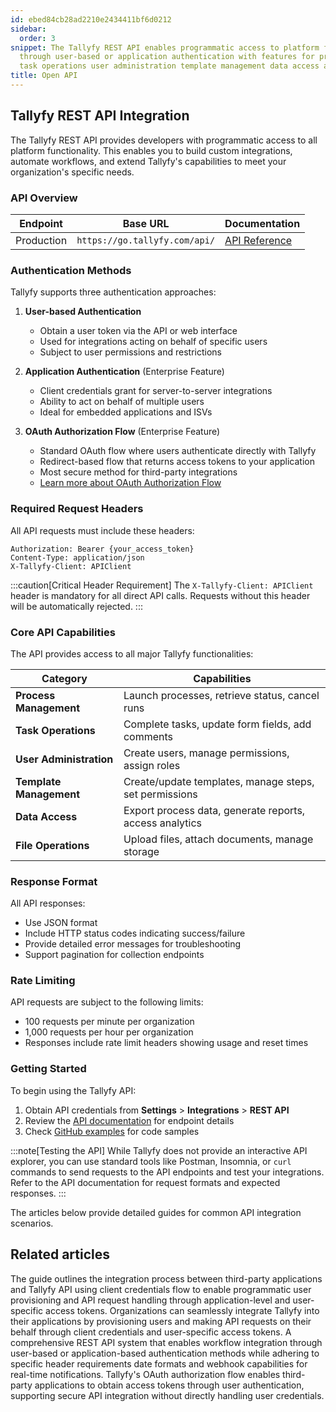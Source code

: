 ```yaml
---
id: ebed84cb28ad2210e2434411bf6d0212
sidebar:
  order: 3
snippet: The Tallyfy REST API enables programmatic access to platform functionality
  through user-based or application authentication with features for process management
  task operations user administration template management data access and file operations.
title: Open API
---
```


## Tallyfy REST API Integration

The Tallyfy REST API provides developers with programmatic access to all platform functionality. This enables you to build custom integrations, automate workflows, and extend Tallyfy's capabilities to meet your organization's specific needs.

### API Overview

| Endpoint | Base URL | Documentation |
|----------|----------|---------------|
| Production | `https://go.tallyfy.com/api/` | [API Reference](https://go.tallyfy.com/api/) |

### Authentication Methods

Tallyfy supports three authentication approaches:

1. **User-based Authentication**
   - Obtain a user token via the API or web interface
   - Used for integrations acting on behalf of specific users
   - Subject to user permissions and restrictions

2. **Application Authentication** (Enterprise Feature)
   - Client credentials grant for server-to-server integrations
   - Ability to act on behalf of multiple users
   - Ideal for embedded applications and ISVs

3. **OAuth Authorization Flow** (Enterprise Feature)
   - Standard OAuth flow where users authenticate directly with Tallyfy
   - Redirect-based flow that returns access tokens to your application
   - Most secure method for third-party integrations
   - [Learn more about OAuth Authorization Flow](/products/pro/integrations/open-api/oauth-authorization-flow/)

### Required Request Headers

All API requests must include these headers:

```
Authorization: Bearer {your_access_token}
Content-Type: application/json
X-Tallyfy-Client: APIClient
```

:::caution[Critical Header Requirement]
The `X-Tallyfy-Client: APIClient` header is mandatory for all direct API calls. Requests without this header will be automatically rejected.
:::

### Core API Capabilities

The API provides access to all major Tallyfy functionalities:

| Category | Capabilities |
|----------|--------------|
| **Process Management** | Launch processes, retrieve status, cancel runs |
| **Task Operations** | Complete tasks, update form fields, add comments |
| **User Administration** | Create users, manage permissions, assign roles |
| **Template Management** | Create/update templates, manage steps, set permissions |
| **Data Access** | Export process data, generate reports, access analytics |
| **File Operations** | Upload files, attach documents, manage storage |

### Response Format

All API responses:
- Use JSON format
- Include HTTP status codes indicating success/failure
- Provide detailed error messages for troubleshooting
- Support pagination for collection endpoints

### Rate Limiting

API requests are subject to the following limits:

- 100 requests per minute per organization
- 1,000 requests per hour per organization
- Responses include rate limit headers showing usage and reset times

### Getting Started

To begin using the Tallyfy API:

1. Obtain API credentials from **Settings** > **Integrations** > **REST API**
2. Review the [API documentation](https://go.tallyfy.com/api/) for endpoint details
3. Check [GitHub examples](https://github.com/tallyfy/api-support/) for code samples

:::note[Testing the API]
While Tallyfy does not provide an interactive API explorer, you can use standard tools like Postman, Insomnia, or `curl` commands to send requests to the API endpoints and test your integrations. Refer to the API documentation for request formats and expected responses.
:::

The articles below provide detailed guides for common API integration scenarios.


<PageTree />


## Related articles
<CardGrid>
<LinkTitleCard header="<b>Open Api > API usage as a third-party application instead of a user</b>" href="/products/pro/integrations/open-api/access-api-as-a-third-party-application-instead-of-a-user/" > The guide outlines the integration process between third-party applications and Tallyfy API using client credentials flow to enable programmatic user provisioning and API request handling through application-level and user-specific access tokens. </LinkTitleCard>
<LinkTitleCard header="<b>Open Api > API usage as a third-party application instead of a user</b>" href="/products/pro/integrations/open-api/access-api-as-a-third-party-application-instead-of-a-user/" > Organizations can seamlessly integrate Tallyfy into their applications by provisioning users and making API requests on their behalf through client credentials and user-specific access tokens. </LinkTitleCard>
<LinkTitleCard header="<b>Open Api > Integrate with Tallyfy using API</b>" href="/products/pro/integrations/open-api/how-to-integrate-with-tallyfy-using-api/" > A comprehensive REST API system that enables workflow integration through user-based or application-based authentication methods while adhering to specific header requirements date formats and webhook capabilities for real-time notifications. </LinkTitleCard>
<LinkTitleCard header="<b>Open Api > OAuth Authorization Flow for Third-Party Applications</b>" href="/products/pro/integrations/open-api/oauth-authorization-flow/" > Tallyfy's OAuth authorization flow enables third-party applications to obtain access tokens through user authentication, supporting secure API integration without directly handling user credentials. </LinkTitleCard>
</CardGrid>